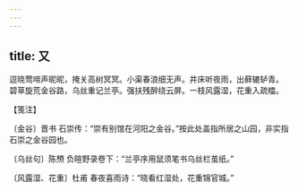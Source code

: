 ```yaml
---
---
---
```

title: 又
---







逗晓莺啼声昵昵，掩关高树冥冥。小渠春浪细无声。井床听夜雨，出藓辘轳青。　碧草旋荒金谷路，乌丝重记兰亭。强扶残醉绕云屏。一枝风露湿，花重入疏櫺。





【笺注】


〔金谷〕晋书 石崇传：“崇有别馆在河阳之金谷。”按此处盖指所居之山园，非实指石崇之金谷园也。

〔乌丝句〕陈槱 负暄野录卷下：“兰亭序用鼠须笔书乌丝栏茧纸。”

〔风露湿、花重〕杜甫 春夜喜雨诗：“晓看红湿处，花重锦官城。”